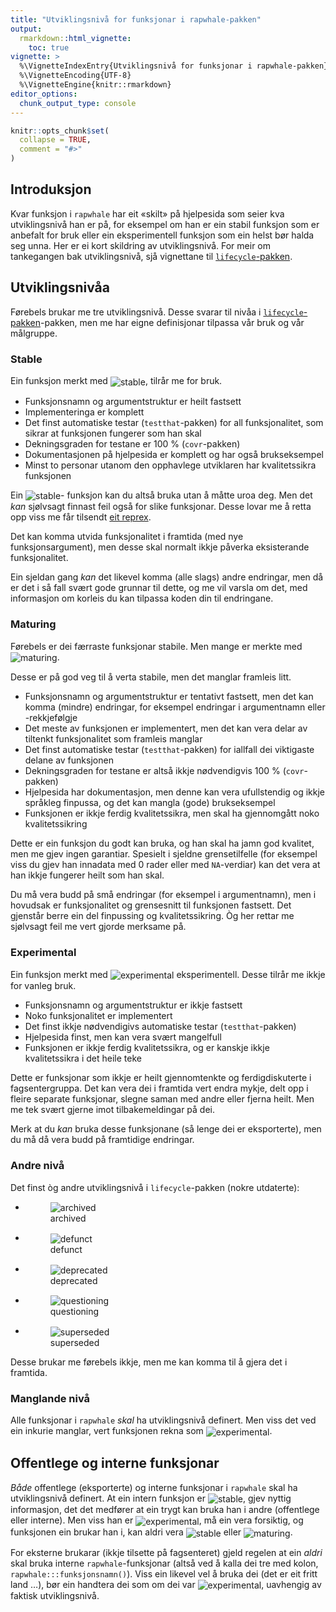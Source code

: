```yaml
---
title: "Utviklingsnivå for funksjonar i rapwhale-pakken"
output:
  rmarkdown::html_vignette:
    toc: true
vignette: >
  %\VignetteIndexEntry{Utviklingsnivå for funksjonar i rapwhale-pakken}
  %\VignetteEncoding{UTF-8}
  %\VignetteEngine{knitr::rmarkdown}
editor_options: 
  chunk_output_type: console
---
```


```r
knitr::opts_chunk$set(
  collapse = TRUE,
  comment = "#>"
)
```

## Introduksjon

Kvar funksjon i `rapwhale` har eit «skilt» på hjelpesida
som seier kva utviklingsnivå han er på,
for eksempel om han er ein stabil funksjon som er anbefalt for bruk
eller ein eksperimentell funksjon som ein helst bør halda seg unna.
Her er ei kort skildring av utviklingsnivå.
For meir om tankegangen bak utviklingsnivå,
sjå vignettane til
[`lifecycle`-pakken](https://cran.r-project.org/package=lifecycle).

## Utviklingsnivåa

Førebels brukar me tre utviklingsnivå.
Desse svarar til nivåa i
[`lifecycle`-pakken](https://cran.r-project.org/package=lifecycle)-pakken,
men me har eigne definisjonar tilpassa vår bruk og vår målgruppe.

### Stable

Ein funksjon merkt med ![stable](../man/figures/lifecycle-stable.svg){style="vertical-align:middle"},
tilrår me for bruk.

- Funksjonsnamn og argumentstruktur er heilt fastsett
- Implementeringa er komplett
- Det finst automatiske testar (`testthat`-pakken) for all funksjonalitet,
  som sikrar at funksjonen fungerer som han skal
- Dekningsgraden for testane er 100 % (`covr`-pakken)
- Dokumentasjonen på hjelpesida er komplett og har også brukseksempel
- Minst to personar utanom den opphavlege utviklaren
  har kvalitetssikra funksjonen

Ein ![stable](../man/figures/lifecycle-stable.svg){style="vertical-align:middle"}-
funksjon kan du altså bruka
utan å måtte uroa deg.
Men det *kan* sjølvsagt finnast feil også for slike funksjonar.
Desse lovar me å retta opp viss me får tilsendt
[eit reprex](https://www.tidyverse.org/help/).

Det kan komma utvida funksjonalitet i framtida (med nye funksjonsargument),
men desse skal normalt ikkje påverka eksisterande funksjonalitet.

Ein sjeldan gang *kan* det likevel komma (alle slags) andre endringar,
men då er det i så fall svært gode grunnar til dette,
og me vil varsla om det,
med informasjon om korleis du kan tilpassa koden din til endringane.


### Maturing

Førebels er dei færraste funksjonar stabile.
Men mange er merkte med
![maturing](../man/figures/lifecycle-maturing.svg){style="vertical-align:middle"}.

Desse er på god veg til å verta stabile,
men det manglar framleis litt.

- Funksjonsnamn og argumentstruktur er tentativt fastsett,
  men det kan komma (mindre) endringar,
  for eksempel endringar i argumentnamn eller -rekkjefølgje
- Det meste av funksjonen er implementert,
  men det kan vera delar av tiltenkt funksjonalitet som framleis manglar
- Det finst automatiske testar (`testthat`-pakken)
  for iallfall dei viktigaste delane av funksjonen
- Dekningsgraden for testane er altså ikkje nødvendigvis 100 % (`covr`-pakken)
- Hjelpesida har dokumentasjon,
  men denne kan vera ufullstendig og ikkje språkleg finpussa,
  og det kan mangla (gode) brukseksempel
- Funksjonen er ikkje ferdig kvalitetssikra,
  men skal ha gjennomgått noko kvalitetssikring

Dette er ein funksjon du godt kan bruka,
og han skal ha jamn god kvalitet,
men me gjev ingen garantiar.
Spesielt i sjeldne grensetilfelle
(for eksempel viss du gjev han innadata med 0 rader eller med `NA`-verdiar)
kan det vera at han ikkje fungerer heilt som han skal.

Du må vera budd på små endringar (for eksempel i argumentnamn),
men i hovudsak er funksjonalitet og grensesnitt til funksjonen fastsett.
Det gjenstår berre ein del finpussing og kvalitetssikring.
Òg her rettar me sjølvsagt feil me vert gjorde merksame på.


### Experimental

Ein funksjon merkt med
![experimental](../man/figures/lifecycle-experimental.svg){style="vertical-align:middle"}
eksperimentell.
Desse tilrår me ikkje for vanleg bruk.

- Funksjonsnamn og argumentstruktur er ikkje fastsett
- Noko funksjonalitet er implementert
- Det finst ikkje nødvendigivs automatiske testar (`testthat`-pakken)
- Hjelpesida finst, men kan vera svært mangelfull
- Funksjonen er ikkje ferdig kvalitetssikra,
  og er kanskje ikkje kvalitetssikra i det heile teke

Dette er funksjonar som ikkje er heilt gjennomtenkte
og ferdigdiskuterte i fagsentergruppa.
Det kan vera dei i framtida vert endra mykje,
delt opp i fleire separate funksjonar,
slegne saman med andre
eller fjerna heilt.
Men me tek svært gjerne imot tilbakemeldingar på dei.

Merk at du *kan* bruka desse funksjonane
(så lenge dei er eksporterte),
men du må då vera budd på framtidige endringar.


### Andre nivå

Det finst òg andre utviklingsnivå i `lifecycle`-pakken (nokre utdaterte):

- ![archived](../man/figures/lifecycle-archived.svg){style="vertical-align:middle"}
- ![defunct](../man/figures/lifecycle-defunct.svg){style="vertical-align:middle"}
- ![deprecated](../man/figures/lifecycle-deprecated.svg){style="vertical-align:middle"}
- ![questioning](../man/figures/lifecycle-questioning.svg){style="vertical-align:middle"}
- ![superseded](../man/figures/lifecycle-superseded.svg){style="vertical-align:middle"}

Desse brukar me førebels ikkje,
men me kan komma til å gjera det i framtida.


### Manglande nivå

Alle funksjonar i `rapwhale` *skal* ha utviklingsnivå definert.
Men viss det ved ein inkurie manglar,
vert funksjonen rekna som
![experimental](../man/figures/lifecycle-experimental.svg){style="vertical-align:middle"}.


## Offentlege og interne funksjonar

*Både* offentlege (eksporterte) og interne funksjonar i `rapwhale`
skal ha utviklingsnivå definert.
At ein intern funksjon er
![stable](../man/figures/lifecycle-stable.svg){style="vertical-align:middle"},
gjev nyttig informasjon,
det det medfører at ein trygt kan bruka han i andre (offentlege eller interne).
Men viss han er
![experimental](../man/figures/lifecycle-experimental.svg){style="vertical-align:middle"},
må ein vera forsiktig,
og funksjonen ein brukar han i,
kan aldri vera
![stable](../man/figures/lifecycle-stable.svg){style="vertical-align:middle"}
eller
![maturing](../man/figures/lifecycle-maturing.svg){style="vertical-align:middle"}.

For eksterne brukarar (ikkje tilsette på fagsenteret) gjeld regelen
at ein *aldri* skal bruka interne `rapwhale`-funksjonar
(altså ved å kalla dei tre med kolon, `rapwhale:::funksjonsnamn()`).
Viss ein likevel vel å bruka dei
(det er eit fritt land …),
bør ein handtera dei som om dei var
![experimental](../man/figures/lifecycle-experimental.svg){style="vertical-align:middle"},
uavhengig av faktisk utviklingsnivå.
